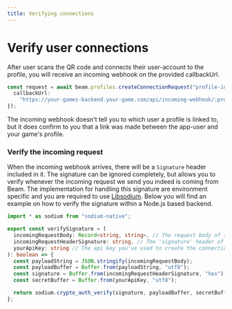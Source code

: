 ```yaml
---
title: Verifying connections
---
```


# Verify user connections

After user scans the QR code and connects their user-account to the profile, you will receive an incoming webhook on the provided callbackUrl.

```typescript
const request = await beam.profiles.createConnectionRequest("profile-id", {
  callbackUrl:
    "https://your-games-backend.your-game.com/api/incoming-webhook/:profile-id",
});
```

The incoming webhook doesn't tell you to which user a profile is linked to, but it does confirm to you that a link was made between the app-user and your game's profile.

### Verify the incoming request

When the incoming webhook arrives, there will be a `Signature` header included in it. The signature can be ignored completely, but allows you to verify whenever the incoming request we send you indeed is coming from Beam. The implementation for handling this signature are environment specific and you are required to use [Libsodium](https://doc.libsodium.org/). Below you will find an example on how to verify the signature within a Node.js based backend.

```typescript
import * as sodium from "sodium-native";

export const verifySignature = (
  incomingRequestBody: Record<string, string>, // The request body of the incoming webhook
  incomingRequestHeaderSignature: string, // The 'signature' header of the incoming webhook
  yourApiKey: string // The api key you've used to create the connection request
): boolean => {
  const payloadString = JSON.stringify(incomingRequestBody);
  const payloadBuffer = Buffer.from(payloadString, "utf8");
  const signature = Buffer.from(incomingRequestHeaderSignature, "hex");
  const secretBuffer = Buffer.from(yourApiKey, "utf8");

  return sodium.crypto_auth_verify(signature, payloadBuffer, secretBuffer); // will return `true` or `false`
};
```
